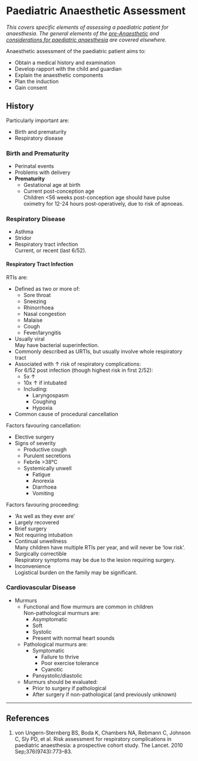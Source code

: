 # Paediatric Anaesthetic Assessment

*This covers specific elements of assessing a paediatric patient for anaesthesia. The general elements of the [pre-Anaesthetic](/assessment/anaesthetic/pre-anaesthetic.md) and [considerations for paediatric anaesthesia](/anaesthesia/paeds/considerations.md) are covered elsewhere.*

Anaesthetic assessment of the paediatric patient aims to:

* Obtain a medical history and examination
* Develop rapport with the child and guardian
* Explain the anaesthetic components
* Plan the induction
* Gain consent

## History

Particularly important are:

* Birth and prematurity
* Respiratory disease

### Birth and Prematurity

* Perinatal events
* Problems with delivery
* **Prematurity**
	* Gestational age at birth
	* Current post-conception age\
	Children <56 weeks post-conception age should have pulse oximetry for 12-24 hours post-operatively, due to risk of apnoeas.

### Respiratory Disease

* Asthma
* Stridor
* Respiratory tract infection\
Current, or recent (last 6/52).


#### Respiratory Tract Infection

RTIs are:

* Defined as two or more of:
	* Sore throat
	* Sneezing
	* Rhinorrhoea
	* Nasal congestion
	* Malaise
	* Cough
	* Fever/laryngitis
* Usually viral\
May have bacterial superinfection.
* Commonly described as URTIs, but usually involve whole respiratory tract
* Associated with ↑ risk of respiratory complications:\
For 6/52 post infection (though highest risk in first 2/52):
	* 5x ↑
	* 10x ↑ if intubated
	* Including:
		* Laryngospasm
		* Coughing
		* Hypoxia
* Common cause of procedural cancellation

Factors favouring cancellation:

* Elective surgery
* Signs of severity
	* Productive cough
	* Purulent secretions
	* Febrile >38°C
	* Systemically unwell
		* Fatigue
		* Anorexia
		* Diarrhoea
		* Vomiting

Factors favouring proceeding:

* 'As well as they ever are'
* Largely recovered
* Brief surgery
* Not requiring intubation
* Continual unwellness\
Many children have multiple RTIs per year, and will never be 'low risk'.
* Surgically correctible\
Respiratory symptoms may be due to the lesion requiring surgery.
* Inconvenience\
Logistical burden on the family may be significant.

### Cardiovascular Disease

* Murmurs
	* Functional and flow murmurs are common in children\
	Non-pathological murmurs are:\
		* Asymptomatic
		* Soft
		* Systolic
		* Present with normal heart sounds
	* Pathological murmurs are:
		* Symptomatic
			* Failure to thrive
			* Poor exercise tolerance
			* Cyanotic
		* Pansystolic/diastolic
	* Murmurs should be evaluated:
		* Prior to surgery if pathological
		* After surgery if non-pathological (and previously unknown)

---

## References

1. von Ungern-Sternberg BS, Boda K, Chambers NA, Rebmann C, Johnson C, Sly PD, et al. Risk assessment for respiratory complications in paediatric anaesthesia: a prospective cohort study. The Lancet. 2010 Sep;376(9743):773–83. 
